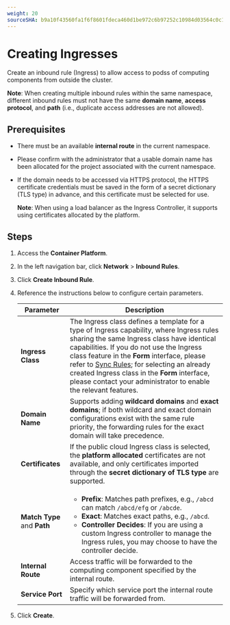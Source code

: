 ```yaml
---
weight: 20
sourceSHA: b9a10f43560fa1f6f8601fdeca460d1be972c6b97252c10984d03564c0c15d45
---
```


# Creating Ingresses

Create an inbound rule (Ingress) to allow access to podss of computing components from outside the cluster.

**Note**: When creating multiple inbound rules within the same namespace, different inbound rules must not have the same **domain name**, **access protocol**, and **path** (i.e., duplicate access addresses are not allowed).

## Prerequisites

- There must be an available **internal route** in the current namespace.

- Please confirm with the administrator that a usable domain name has been allocated for the project associated with the current namespace.

- If the domain needs to be accessed via HTTPS protocol, the HTTPS certificate credentials must be saved in the form of a secret dictionary (TLS type) in advance, and this certificate must be selected for use.

  **Note**: When using a load balancer as the Ingress Controller, it supports using certificates allocated by the platform.

## Steps

1. Access the **Container Platform**.

2. In the left navigation bar, click **Network** > **Inbound Rules**.

3. Click **Create Inbound Rule**.

4. Reference the instructions below to configure certain parameters.

   | Parameter          | Description                                                                                                                                                                                             |
   | ----------------- | ----------------------------------------------------------------------------------------------------------------------------------------------------------------------------------------------------- |
   | **Ingress Class**        | The Ingress class defines a template for a type of Ingress capability, where Ingress rules sharing the same Ingress class have identical capabilities. If you do not use the Ingress class feature in the **Form** interface, please refer to [Sync Rules](./ingress_rule.mdx); for selecting an already created Ingress class in the **Form** interface, please contact your administrator to enable the relevant features.               |
   | **Domain Name**      | Supports adding **wildcard domains** and **exact domains**; if both wildcard and exact domain configurations exist with the same rule priority, the forwarding rules for the exact domain will take precedence.                                                                                                            |
   | **Certificates**       | If the public cloud Ingress class is selected, the **platform allocated** certificates are not available, and only certificates imported through the **secret dictionary of TLS type** are supported.                                                                                                                  |
   | **Match Type** and **Path** | <ul><li>**Prefix**: Matches path prefixes, e.g., `/abcd` can match `/abcd/efg` or `/abcde`.</li><li>**Exact**: Matches exact paths, e.g., `/abcd`.</li><li>**Controller Decides**: If you are using a custom Ingress controller to manage the Ingress rules, you may choose to have the controller decide.</li></ul> |
   | **Internal Route**    | Access traffic will be forwarded to the computing component specified by the internal route.                                                                                                                                                               |
   | **Service Port**      | Specify which service port the internal route traffic will be forwarded from.                                                                                                                                                                               |

5. Click **Create**.

